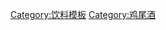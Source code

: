 {{Navbox
|name = 国际调酒师协会官方鸡尾酒
|title = [[国际调酒师协会]][[国际调酒师协会官方鸡尾酒列表|官方鸡尾酒列表]]
|state = {{{state|autocollapse}}}
|listclass = hlist
|above = [[国际调酒师协会官方鸡尾酒列表]]

|group1 = 难忘
|list1 =
* [[亚历山大类]]
* [[阿美利加诺|美國佬]]
* [[天使面孔 (雞尾酒)|天使面孔]]
* [[飛行 (雞尾酒)|飞行]]
* {{tsl|en|Bacardi cocktail||百家得雞尾酒}}
* {{tsl|en|Between the Sheets (cocktail)|床笫之間 (雞尾酒)|床笫之間}}
* {{tsl|en|Casino (cocktail)|賭場 (雞尾酒)|賭場}}
* [[三叶草俱乐部]]
* [[德贵丽类|龍舌蘭類]]
* {{tsl|en|Derby (cocktail)||德比}}
* [[干马天尼|乾馬丁尼]]
* [[金菲士|琴費茲]]
* [[约翰柯林斯 (鸡尾酒)|约翰柯林斯]]
* [[曼哈顿 (鸡尾酒)|曼哈顿]]
* {{tsl|en|Mary Pickford (cocktail)|瑪麗·畢克馥 (雞尾酒)|瑪麗·畢克馥}}
* {{tsl|en|Monkey Gland||猴上腺素}}
* [[尼格罗尼|內格羅尼]]
* [[古典 (鸡尾酒)|古典]]
* {{tsl|en|Paradise (cocktail)||天堂}}
* {{tsl|en|Planter's Punch||殖民者派對酒}}
* {{tsl|en|Porto flip||炒雞蛋雞尾酒}}
* {{tsl|en|Fizz (cocktail)#Ramos_Gin_Fizz||拉莫斯琴費茲}}
* {{tsl|en|Rusty Nail (cocktail)||鏽釘}}
* {{tsl|en|Sazerac||賽澤瑞克}}
* [[螺丝刀 (鸡尾酒)|螺丝刀]]
* {{tsl|en|Sidecar (cocktail)||側車}}
* {{tsl|en|Stinger (cocktail)||毒刺}}
* {{tsl|en|Tuxedo (cocktail)||燕尾服}}
* [[威士忌酸|威士忌酸酒]]
* [[沙瓦]]

|group2 = 当代经典
|list2 =
* [[贝里尼 (鸡尾酒)|贝里尼]]
* [[黑色俄羅斯]]
* [[血玛丽]]
* [[卡琵利亞]]
* {{tsl|en|Champagne cocktail|香檳雞尾酒|香檳雞尾酒}}
* [[柯梦波丹 (鸡尾酒)|柯梦波丹]]
* [[自由古巴 (雞尾酒)|自由古巴]]
* {{tsl|en|French Connection (cocktail)||法蘭西集團}}
* {{tsl|en|French 75 (cocktail)||法式75}}
* [[教父 (鸡尾酒)|教父]]
* {{tsl|en|Godmother (cocktail)|教母 (雞尾酒)|教母}}
* {{tsl|en|Golden dream (cocktail)|金色夢幻 (雞尾酒)|金色夢幻}}
* {{tsl|en|Grasshopper (cocktail)|蚱蜢 (雞尾酒)|蚱蜢}}
* [[哈维撞墙]]
* {{tsl|en|Hemingway Special|海明威特調|海明威特調}}
* [[马颈]]
* [[爱尔兰咖啡]]
* [[基尔酒]]
* [[長島冰茶]]
* [[迈泰]]
* [[玛格丽塔|瑪格麗特]]
* {{tsl|en|Mimosa (cocktail)|含羞草 (雞尾酒)|含羞草}}
* [[薄荷茱莉普]]
* [[莫希托]]
* [[莫斯科骡子]]
* [[鳳梨可樂達]]
* {{tsl|en|Rose (cocktail)|玫瑰 (雞尾酒)|玫瑰}}
* [[海风 (鸡尾酒)|海风]]
* [[性感海滩]]
* [[新加坡司令]]
* [[特吉拉日出|龍舌蘭日出]]

|group3 = 新时代饮料
|list3 =
* {{tsl|en|Barracuda (cocktail)|梭魚 (雞尾酒)|梭魚}}
* {{tsl|en|Bramble (cocktail)|荊棘 (雞尾酒)|荊棘}}
* [[B-52 (鸡尾酒)|B-52]]
* {{tsl|en|Dark 'N' Stormy|月黑風高 (雞尾酒)|月黑風高}}
* [[乾馬丁尼]]
* [[咖啡马天尼|咖啡馬丁尼]]
* {{tsl|en|French Martini|法式馬丁尼|法式馬丁尼}}
* [[神风 (鸡尾酒)|自殺飛機]]
* {{tsl|en|Lemon Drop Martini|檸檬糖馬丁尼|檸檬糖馬丁尼}}
* [[皮斯科酸酒]]
* {{tsl|en|Russian Spring Punch|俄羅斯春季潘趣酒|俄羅斯春季潘趣酒}}
* {{tsl|en|Spritz (alcoholic_beverage)||威尼斯雪碧}}
* {{tsl|en|Tommy's Margarita||湯米的瑪格麗特}}
* {{tsl|en|Vampiro (cocktail)||吸血鬼}}
* {{tsl|en|Vesper (cocktail)|薇絲朋 (雞尾酒)|薇絲朋}}
* {{tsl|en|Yellow Bird (cocktail)|黃鳥 (雞尾酒)|黃鳥}}

|group4 = 另见
|list4 =
* [[鸡尾酒列表]]

|below=
[[File:Flessen drank.jpg|27px]]&nbsp; [[portal:酒|烈酒专题]]

}}<noinclude>
{{collapsible option}}
[[Category:饮料模板]]
[[Category:鸡尾酒]]
</noinclude>